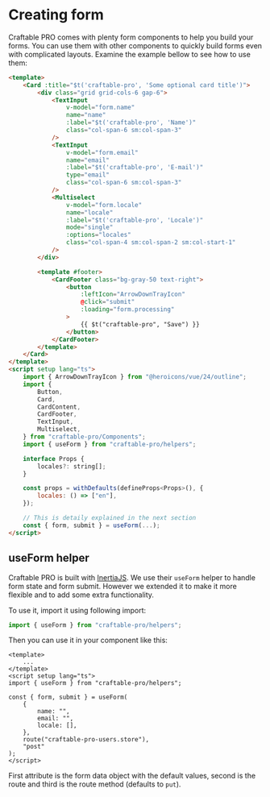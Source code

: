# Creating form

Craftable PRO comes with plenty form components to help you build your forms. You can use them with other components to quickly build forms even with complicated layouts.
Examine the example bellow to see how to use them:

```html
<template>
    <Card :title="$t('craftable-pro', 'Some optional card title')">
        <div class="grid grid-cols-6 gap-6">
            <TextInput
                v-model="form.name"
                name="name"
                :label="$t('craftable-pro', 'Name')"
                class="col-span-6 sm:col-span-3"
            />
            <TextInput
                v-model="form.email"
                name="email"
                :label="$t('craftable-pro', 'E-mail')"
                type="email"
                class="col-span-6 sm:col-span-3"
            />
            <Multiselect
                v-model="form.locale"
                name="locale"
                :label="$t('craftable-pro', 'Locale')"
                mode="single"
                :options="locales"
                class="col-span-4 sm:col-span-2 sm:col-start-1"
            />
        </div>

        <template #footer>
            <CardFooter class="bg-gray-50 text-right">
                <button
                    :leftIcon="ArrowDownTrayIcon"
                    @click="submit"
                    :loading="form.processing"
                >
                    {{ $t("craftable-pro", "Save") }}
                </button>
            </CardFooter>
        </template>
    </Card>
</template>
<script setup lang="ts">
    import { ArrowDownTrayIcon } from "@heroicons/vue/24/outline";
    import {
        Button,
        Card,
        CardContent,
        CardFooter,
        TextInput,
        Multiselect,
    } from "craftable-pro/Components";
    import { useForm } from "craftable-pro/helpers";

    interface Props {
        locales?: string[];
    }

    const props = withDefaults(defineProps<Props>(), {
        locales: () => ["en"],
    });

    // This is detaily explained in the next section
    const { form, submit } = useForm(...);
</script>
```

## useForm helper

Craftable PRO is built with [InertiaJS](https://inertiajs.com/). We use their `useForm` helper to handle form state and form submit.
However we extended it to make it more flexible and to add some extra functionality.

To use it, import it using following import:
```js
import { useForm } from "craftable-pro/helpers";
```

Then you can use it in your component like this:
```vue
<template>
    ...
</template>
<script setup lang="ts">
import { useForm } from "craftable-pro/helpers";

const { form, submit } = useForm(
    {
        name: "",
        email: "",
        locale: [],
    },
    route("craftable-pro-users.store"),
    "post"
);
</script>
```

First attribute is the form data object with the default values, second is the route and third is the route method (defaults to `put`).
